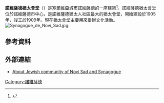 '''諾維薩德猶太會堂'''（{{lang-sr|Новосадска синагога}}）是[[塞爾維亞|塞爾維亞]]城市[[諾維薩德|諾維薩德]]的一座建築<ref>{{Cite web |url=https://www.jewishvirtuallibrary.org/jsource/judaica/ejud_0002_0015_0_14939.html |title=Jewish Virtual Library (Novi Sad) |accessdate=2015-10-04 |archive-date=2015-09-06 |archive-url=https://web.archive.org/web/20150906224544/http://www.jewishvirtuallibrary.org/jsource/judaica/ejud_0002_0015_0_14939.html |dead-url=no }}</ref>。諾維薩德猶太會堂位於諾維薩德市中心，是諾維薩德猶太人社區最大的猶太會堂，開始建設於1905年，竣工於1909年。現在猶太會堂主要用來舉辦文化活動。
[[File:Synagogue_de_Novi_Sad.jpg|thumb]]

==參考資料==
{{reflist}}
==外部連結==
{{commons category|Novi Sad Synagogue}}
*[http://www.bh.org.il/communities/Synagogue/NoviSad.asp About Jewish community of Novi Sad and Synagogue]{{Wayback|url=http://www.bh.org.il/communities/Synagogue/NoviSad.asp |date=20090327142109 }}
{{coord|45|15|11|N|19|50|27|E|region:RS-06_type:landmark_source:kolossus-dewiki|display=title}}
[[Category:諾維薩德|Category:諾維薩德]]